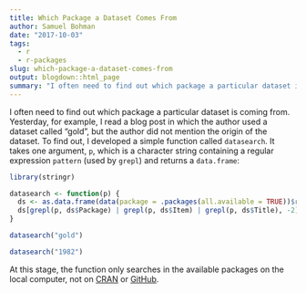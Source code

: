 ```yaml
---
title: Which Package a Dataset Comes From
author: Samuel Bohman
date: "2017-10-03"
tags: 
  - r
  - r-packages 
slug: which-package-a-dataset-comes-from
output: blogdown::html_page
summary: "I often need to find out which package a particular dataset is coming from. Yesterday, for example, I read a blog post..."
---
```


I often need to find out which package a particular dataset is coming from. Yesterday, for example, I read a blog post in which the author used a dataset called "gold", but the author did not mention the origin of the dataset. To find out, I developed a simple function called `datasearch`. It takes one argument, `p`, which is a character string containing a regular expression `pattern` (used by `grepl`) and returns a `data.frame`:

```r
library(stringr)

datasearch <- function(p) {
  ds <- as.data.frame(data(package = .packages(all.available = TRUE))$results)
  ds[grepl(p, ds$Package) | grepl(p, ds$Item) | grepl(p, ds$Title), -2]
}

datasearch("gold")
```

```r
datasearch("1982")
```

At this stage, the function only searches in the available packages on the local computer, not on [CRAN](https://cran.r-project.org/) or [GitHub](https://github.com/).   
